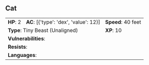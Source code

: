 ## Cat {#monster-cat}

```{=html}
<table class="table table-striped">
    <tbody>
        <tr>                    
            <td><b>HP</b>: 2</td>
            <td><b>AC</b>: [{'type': 'dex', 'value': 12}]</td>
            <td><b>Speed</b>: 40 feet</td>
        </tr>
        <tr>
            <td colspan="2"><b>Type</b>: Tiny Beast (Unaligned)</td>
            <td><b>XP</b>: 10</td>
        </tr>
        <tr>
            <td colspan="3"><b>Vulnerabilities</b>: </td>
        </tr>
        <tr>
            <td colspan="3"><b>Resists</b>: </td>
        </tr>
        <tr>
            <td colspan="3"><b>Languages</b>: </td>
        </tr>
    </tbody>
</table>
```